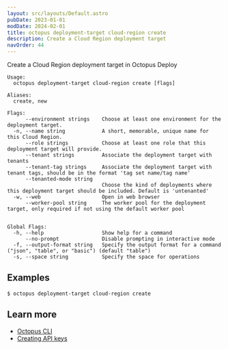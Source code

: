 ```yaml
---
layout: src/layouts/Default.astro
pubDate: 2023-01-01
modDate: 2024-02-01
title: octopus deployment-target cloud-region create
description: Create a Cloud Region deployment target
navOrder: 44
---
```


Create a Cloud Region deployment target in Octopus Deploy

```
Usage:
  octopus deployment-target cloud-region create [flags]

Aliases:
  create, new

Flags:
      --environment strings    Choose at least one environment for the deployment target.
  -n, --name string            A short, memorable, unique name for this Cloud Region.
      --role strings           Choose at least one role that this deployment target will provide.
      --tenant strings         Associate the deployment target with tenants
      --tenant-tag strings     Associate the deployment target with tenant tags, should be in the format 'tag set name/tag name'
      --tenanted-mode string   
                               Choose the kind of deployments where this deployment target should be included. Default is 'untenanted'
  -w, --web                    Open in web browser
      --worker-pool string     The worker pool for the deployment target, only required if not using the default worker pool


Global Flags:
  -h, --help                   Show help for a command
      --no-prompt              Disable prompting in interactive mode
  -f, --output-format string   Specify the output format for a command ("json", "table", or "basic") (default "table")
  -s, --space string           Specify the space for operations

```

## Examples

<SamplesInstance />

```
$ octopus deployment-target cloud-region create

```

## Learn more

- [Octopus CLI](/docs/octopus-rest-api/cli)
- [Creating API keys](/docs/octopus-rest-api/how-to-create-an-api-key)